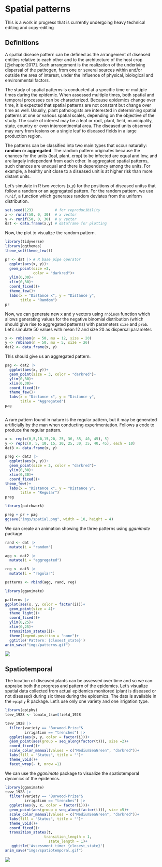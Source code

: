 # Spatial patterns

::: {.callout-note appearance="simple"}
This is a work in progress that is currently undergoing heavy technical editing and copy-editing
:::

## Definitions

A spatial disease pattern can be defined as the arrangement of diseased entities relative to each other and to the architecture of the host crop [@chapter2017]. Such arrangement is the realization of the underlying dispersal of the pathogen, from one or several sources within and/or outside the area of interest, under the influence of physical, biological and environmental factors.

The study of spatial patterns is conducted at a specific time or multiple times during the epidemic. When assessed multiple times, both spatial and temporal processes can be characterized. Because epidemics change over time, it is expected that spatial patterns are not constant but change over time as well. Usually, plant pathologists are interested in determining spatial patterns at one or various spatial scales, depending on the objective of the study. The scale of interest may be a leaf or root, plant, field, municipality, state, country or even intercontinental area. The diseased units observed may vary from lesions on a single leaf to diseased fields in a large production region.

The patterns can be classified into two main types that occur naturally: **random** or **aggregated**. The random pattern originates because the chances for the units (leaf, plant, crop) to be infected are equal and low, and are largely independent from each other. In aggregated spatial patterns, such chances are unequal and there is dependency among the units. For example, a healthy unit close to a diseased unit is at higher risk than more distant units.

Let's simulate in R two vectors (x,y) for the positions of diseased unitss that follow a random or an aggregated pattern. For the random pattern, we use `runif`, a function which generates random deviates from the uniform distribution.

```r
set.seed(123)          # for reproducibility
x <- runif(50, 0, 30)  # x vector
y <- runif(50, 0, 30)  # y vector
dat <- data.frame(x,y) # dataframe for plotting
```

Now, the plot to visualize the random pattern.

```r
library(tidyverse) 
library(ggthemes)
theme_set(theme_few())

pr <- dat |> # R base pipe operator
  ggplot(aes(x, y))+
  geom_point(size =3, 
             color = "darkred")+
  ylim(0,30)+
  xlim(0,30)+
  coord_fixed()+
  theme_few()+
  labs(x = "Distance x", y = "Distance y", 
       title = "Random")
pr
```

Now, we can generate new x and y vectors using `rnbinom` function which allows generating values for the negative binomial distribution (which should give rise to aggregated patterns) with parameters `size` and `prob`. Let's simulate 50 values with mean 12 and size 20 as dispersal parameter.

```r
x <- rnbinom(n = 50, mu = 12, size = 20)
y <- rnbinom(n = 50, mu = 5, size = 20)
dat2 <- data.frame(x, y)
```

This should give us an aggregated pattern.

```r
pag <- dat2 |>
  ggplot(aes(x, y))+
  geom_point(size = 3, color = "darkred")+
  ylim(0,30)+
  xlim(0,30)+
  coord_fixed()+
  theme_few()+
  labs(x = "Distance x", y = "Distance y", 
       title = "Aggregated")
pag
  
```

A rare pattern found in nature is the regular pattern, but it may be generated artificially by the man when conducting experimentation. Follows a code to produce the regular pattern.

```r
x <- rep(c(0,5,10,15,20, 25, 30, 35, 40, 45), 5) 
y <- rep(c(0, 5, 10, 15, 20, 25, 30, 35, 40, 45), each = 10)
dat3 <- data.frame(x, y)

preg <- dat3 |>
  ggplot(aes(x, y))+
  geom_point(size = 3, color = "darkred")+
  ylim(0,30)+
  xlim(0,30)+
  coord_fixed()+
theme_few()+
  labs(x = "Distance x", y = "Distance y", 
       title = "Regular")
preg
```

```r
library(patchwork)

preg + pr + pag
ggsave("imgs/spatial.png", width = 10, height = 4)

```


We can create an animation showing the three patterns using *gganimate* package 

```r
rand <- dat |> 
  mutate(i = "random")

agg <- dat2 |> 
  mutate(i = "aggregated")

reg <- dat3 |> 
  mutate(i = "regular")

patterns <- rbind(agg, rand, reg)

library(gganimate)

patterns |> 
ggplot(aes(x, y, color = factor(i)))+
  geom_point(size = 4)+
  theme_light()+
  coord_fixed()+
  ylim(0,25)+
  xlim(0,25)+
  transition_states(i)+
  theme(legend.position = "none")+
  ggtitle('Pattern: {closest_state}')
anim_save("imgs/patterns.gif")

```

![](imgs/patterns.gif)



## Spatiotemporal

The location of diseased plants can be assessed over time and so we can appraise both the progress and pattern of the epidemics. Let's visualize spatial data collected from actual epidemics monitored (plant is diseased or not diseased) during six times during the epidemics. The data is available in the `epiphy` R package. Let's use only one variety and one irrigation type.

```r
library(epiphy)
tswv_1928 <- tomato_tswv$field_1928

tswv_1928 |>
  filter(variety == "Burwood-Prize"&
         irrigation == "trenches") |> 
  ggplot(aes(x, y, color = factor(i)))+
  geom_point(aes(group = seq_along(factor(t))), size =2)+
  coord_fixed()+
  scale_color_manual(values = c("MediumSeaGreen", "darkred"))+
  labs(fill = "Status", title = "")+
  theme_void()+
  facet_wrap(~ t, nrow =1)
```

We can use the *gganimate* package to visualize the spatiotemporal dynamics of the epidemics.

```r
library(gganimate)
tswv_1928 |>
  filter(variety == "Burwood-Prize"&
         irrigation == "trenches") |> 
  ggplot(aes(y, x, color = factor(i)))+
  geom_point(aes(group = seq_along(factor(t))), size =5)+
  scale_color_manual(values = c("MediumSeaGreen", "darkred"))+
  labs(fill = "Status", title = "")+
  theme_void()+
  coord_fixed()+
  transition_states(t,
                  transition_length = 1,
                    state_length = 1)+
   ggtitle('Assessment time: {closest_state}')
anim_save("imgs/spatiotemporal.gif")
```

![](imgs/spatiotemporal.gif)





